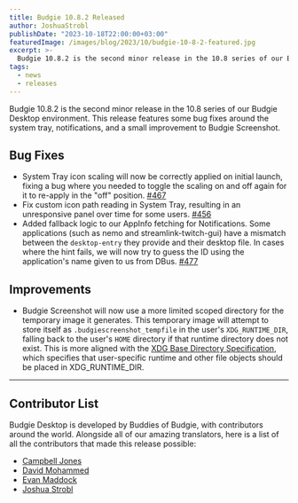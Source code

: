 ```yaml
---
title: Budgie 10.8.2 Released
author: JoshuaStrobl
publishDate: "2023-10-18T22:00:00+03:00"
featuredImage: /images/blog/2023/10/budgie-10-8-2-featured.jpg
excerpt: >-
  Budgie 10.8.2 is the second minor release in the 10.8 series of our Budgie Desktop environment. This release features some bug fixes around the system tray, notifications, and a small improvement to Budgie Screenshot.
tags:
  - news
  - releases
---
```


Budgie 10.8.2 is the second minor release in the 10.8 series of our Budgie Desktop environment. This release features some bug fixes around the system tray, notifications, and a small improvement to Budgie Screenshot.

## Bug Fixes

- System Tray icon scaling will now be correctly applied on initial launch, fixing a bug where you needed to toggle the scaling on and off again for it to re-apply in the "off" position. [#467](https://github.com/BuddiesOfBudgie/budgie-desktop/issues/467)
- Fix custom icon path reading in System Tray, resulting in an unresponsive panel over time for some users. [#456](https://github.com/BuddiesOfBudgie/budgie-desktop/issues/456)
- Added fallback logic to our AppInfo fetching for Notifications. Some applications (such as nemo and streamlink-twitch-gui) have a mismatch between the `desktop-entry` they provide and their desktop file. In cases where the hint fails, we will now try to guess the ID using the application's name given to us from DBus. [#477](https://github.com/BuddiesOfBudgie/budgie-desktop/issues/477)

## Improvements

- Budgie Screenshot will now use a more limited scoped directory for the temporary image it generates. This temporary image will attempt to store itself as `.budgiescreenshot_tempfile` in the user's `XDG_RUNTIME_DIR`, falling back to the user's `HOME` directory if that runtime directory does not exist. This is more aligned with the [XDG Base Directory Specification](https://specifications.freedesktop.org/basedir-spec/basedir-spec-latest.html), which specifies that user-specific runtime and other file objects should be placed in XDG_RUNTIME_DIR.

---

## Contributor List

Budgie Desktop is developed by Buddies of Budgie, with contributors around the world. Alongside all of our amazing translators, here is a list of all the contributors that made this release possible:

- [Campbell Jones](https://github.com/serebit?ref=buddiesofbudgie.org)
- [David Mohammed](https://github.com/fossfreedom?ref=buddiesofbudgie.org)
- [Evan Maddock](https://github.com/EbonJaeger?ref=buddiesofbudgie.org)
- [Joshua Strobl](https://github.com/JoshStrobl?ref=buddiesofbudgie.org)

<OCCallout />
